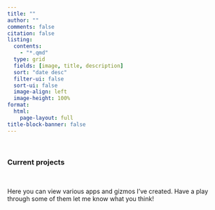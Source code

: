 ```yaml
---
title: ""
author: ""
comments: false
citation: false
listing: 
  contents:
    - "*.qmd"
  type: grid
  fields: [image, title, description]
  sort: "date desc"
  filter-ui: false
  sort-ui: false
  image-align: left
  image-height: 100%
format: 
  html: 
    page-layout: full
title-block-banner: false
---
```


<br/>

### Current projects

<br/>

Here you can view various apps and gizmos I’ve created. Have a play through some of them let me know what you think!

<br/>

